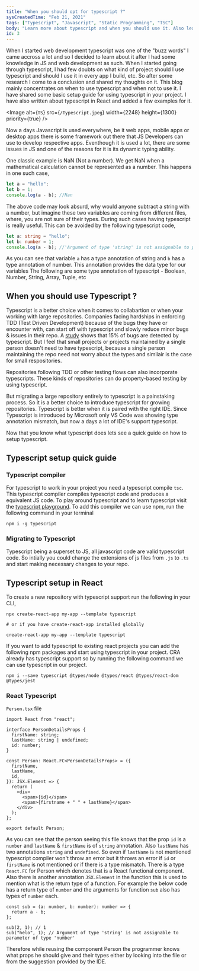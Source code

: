 ```yaml
---
title: "When you should opt for typescript ?"
sysCreatedTime: "Feb 21, 2021"
tags: ["Typescript", "Javascript", "Static Programming", "TSC"]
body: "Learn more about typescript and when you should use it. Also learn how to setup typescript in your project."
id: 3
---
```


When I started web development typescript was one of the "buzz words" I came accross a lot and so I decided
to learn about it after I had some knowledge in JS and web development as such. When I started going through typescript,
I had few doubts on what kind of project should I use typescript and should I use it in every app I build,
etc. So after some research I come to a conclusion and shared my thoughts on it.
This blog mainly concentrates on when to use typescript and when not to use it. I
have shared some basic setup guide for using typescript in your project.
I have also written about typescript in React and added a few examples for it.

<Image
  alt={`TS`}
  src={`/Typescript.jpeg`}
  width={2248}
  height={1300}
  priority={true}
/>

Now a days Javascript is used everywhere, be it web apps, mobile apps or desktop apps
there is some framework out there that JS Developers can use to develop respective apps.
Eventhough it is used a lot, there are some issues in JS and one of the reasons for it is its dynamic
typing ability.

One classic example is NaN (Not a number). We get NaN when a mathematical calculation
cannot be represented as a number. This happens in one such case,

```js
let a = "hello";
let b = 1;
console.log(a - b); //Nan
```

The above code may look absurd, why would anyone subtract a string with a number, but imagine these
two variables are coming from different files, where, you are not sure of their types. During such
cases having typescript is really useful. This can be avoided by the following typescript code,

```ts
let a: string = "hello";
let b: number = 1;
console.log(a - b); //'Argument of type 'string' is not assignable to parameter of type 'number''
```

As you can see that variable `a` has a type annotation of string and `b` has a type annotation of number.
This annotation provides the data type for our variables
The following are some type annotation of typescript - Boolean, Number, String, Array, Tuple, etc

## When you should use Typescript ?

Typescript is a better choice when it comes to collabartion or when your working with large repositories. Companies
facing hardships in enforcing TDD (Test Driven Development) because of the bugs they have or encounter with, can start
off with typescript and slowly reduce minor bugs & issues in their repo. A [study](http://earlbarr.com/publications/typestudy.pdf)
shows that 15% of bugs are detected by typescript. But I feel that small projects or projects maintained
by a single person doesn't need to have typescript, because a single person maintaining the repo need not worry about
the types and similair is the case for small respositories.

Repositories following TDD or other testing flows can also incorporate typescripts. These kinds of repositories can
do property-based testing by using typescript.

But migrating a large repository entirely to typescript is a painstaking process. So it is a better choice to introduce
typescript for growing repositories. Typescript is better when it is paired with the right IDE. Since Typescript is introduced by Microsoft only VS Code was showing
type annotation mismatch, but now a days a lot of IDE's support typescript.

Now that you know what typescript does lets see a quick guide
on how to setup typescript.

## Typescript setup quick guide

### Typescript compiler

For typescript to work in your project you need a typescript compile `tsc`.
This typescript compiler compiles typescript code and produces a equivalent JS code.
To play around typescript and to learn typescript visit the [typescript playground](https://www.typescriptlang.org/play).
To add this compiler we can use npm, run the following command in your terminal

```shell
npm i -g typescript
```

### Migrating to Typescript

Typescript being a superset to JS, all javascript code are valid typescript code.
So intially you could change the extensions of js files from `.js` to `.ts` and start making necessary changes
to your repo.

## Typescript setup in React

To create a new repository with typescript support run the following in your CLI,

```shell
npx create-react-app my-app --template typescript

# or if you have create-react-app installed globally

create-react-app my-app --template typescript

```

If you want to add typescript to existing react projects you can add the following npm packages
and start using typescript in your project. CRA already has typescript support so by running the following
command we can use typescript in our project.

```shell
npm i --save typescript @types/node @types/react @types/react-dom @types/jest
```

### React Typescript

`Person.tsx` file

```tsx
import React from "react";

interface PersonDetailsProps {
  firstName: string;
  lastName: string | undefined;
  id: number;
}

const Person: React.FC<PersonDetailsProps> = ({
  firstName,
  lastName,
  id,
}): JSX.Element => {
  return (
    <div>
      <span>{id}</span>
      <span>{firstname + " " + lastName}</span>
    </div>
  );
};

export default Person;
```

As you can see that the person seeing this file knows that the prop `id` is a `number` and `lastName` & `firstName`
is of `string` annotation. Also `lastName` has two annotations `string` and `undefined`. So even if `lastName`
is not mentioned typescript compiler won't throw an error but it throws an error if `id` or `firstName` is not
mentioned or if there is a type mismatch.
There is a type `React.FC` for Person which denotes that is a React functional component.
Also there is another annotation `JSX.Element` in the function this is used to
mention what is the return type of a function. For example the below code has a return type of `number` and the arguments for
function `sub` also has types of `number` each.

```tsx
const sub = (a: number, b: number): number => {
  return a - b;
};

sub(2, 1); // 1
sub("helo", 1); // Argument of type 'string' is not assignable to parameter of type 'number'
```

Therefore while reusing the component Person the programmer knows what props he should
give and their types either by looking into the file or from the suggestion provided by the IDE.
